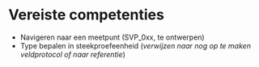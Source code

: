 # Vereiste competenties

<!--
Omschrijving van de basiskennis (bv. kennis van bepaalde soorten) en vaardigheden (bv. bepaalde apparatuur kunnen bedienen), die de gebruiker van het protocol moet hebben om het veldprotocol op een gepaste manier te kunnen uitvoeren. Eventueel kan er verwezen worden naar bepaalde opleidingen.
-->

+ Navigeren naar een meetpunt (SVP_0xx, te ontwerpen)
+ Type bepalen in steekproefeenheid (*verwijzen naar nog op te maken veldprotocol of naar referentie*)

